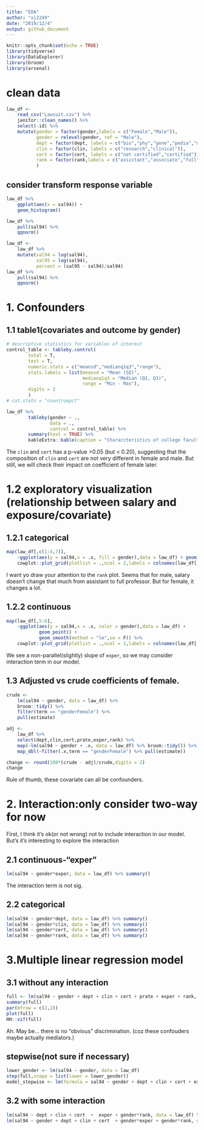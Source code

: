 ```yaml
---
title: "EDA"
author: "xj2249"
date: "2019/12/4"
output: github_document
---
```


```r
knitr::opts_chunk$set(echo = TRUE)
library(tidyverse)
library(DataExplorer)
library(broom)
library(arsenal)
```

# clean data
```r
law_df <- 
    read_csv("Lawsuit.csv") %>% 
    janitor::clean_names() %>% 
    select(-id) %>% 
    mutate(gender = factor(gender,labels = c("Female","Male")),
           gender = relevel(gender, ref = "Male"),
           dept = factor(dept, labels = c("bio","phy","gene","pedia","med","sur")),
           clin = factor(clin, labels = c("research","clinical")),
           cert = factor(cert, labels = c("not certified","certified")),
           rank = factor(rank,labels = c("assistant","associate","full")),
           )
```

## consider transform response variable
```r
law_df %>% 
    ggplot(aes(x = sal94)) +
    geom_histogram()

law_df %>% 
    pull(sal94) %>%
    qqnorm()

law_df <- 
    law_df %>% 
    mutate(sal94 = log(sal94),
           sal95 = log(sal94),
           percent = (sal95 - sal94)/sal94)
law_df %>% 
    pull(sal94) %>%
    qqnorm()
```


# 1. Confounders 
## 1.1 table1(covariates and outcome by gender)
```r
# descriptive statistics for variables of interest
control_table <- tableby.control(
        total = T,
        test = T,
        numeric.stats = c("meansd","medianq1q3","range"),
        stats.labels = list(meansd = "Mean (SD)",
                            medianq1q3 = "Median (Q1, Q3)",
                            range = "Min - Max"),
        digits = 2
        ) 
# cat.stats = "countrowpct" 

law_df %>% 
        tableby(gender ~ .,
                data = .,
                control = control_table) %>% 
        summary(text = TRUE) %>% 
        kableExtra::kable(caption = "Characcteristics of college faculty") 
```

The `clin` and `cert` has a p-value >0.05 (but < 0.20), suggesting that the composition of  `clin` and `cert` are not very different in female and male.
But still, we will check their impact on coefficient of female later.

# 1.2 exploratory visualization (relationship between salary and exposure/covariate)
## 1.2.1 categorical
```r
map(law_df[,c(1:4,7)], 
    ~ggplot(aes(y = sal94,x = .x, fill = gender),data = law_df) + geom_boxplot()) %>% 
    cowplot::plot_grid(plotlist = .,ncol = 2,labels = colnames(law_df[,c(1:4,7)]))
```

I want yo draw your attention to the `rank` plot. 
Seems that for male, salary doesn't change that much from assistant to full professor. But for female, it changes a lot.   

## 1.2.2 continuous 
```r
map(law_df[,5:6], 
    ~ggplot(aes(y = sal94,x = .x, color = gender),data = law_df) + 
            geom_point() + 
            geom_smooth(method = "lm",se = F)) %>%
    cowplot::plot_grid(plotlist = .,ncol = 1,labels = colnames(law_df[,5:6]))
```

We see a non-parallel(slightly) slope of `exper`, so we may consider interaction term in our model. 

## 1.3 Adjusted vs crude coefficients of female.
```r
crude <- 
    lm(sal94 ~ gender, data = law_df) %>% 
    broom::tidy() %>% 
    filter(term == "genderFemale") %>% 
    pull(estimate)

adj <-
    law_df %>% 
    select(dept,clin,cert,prate,exper,rank) %>% 
    map(~lm(sal94 ~ gender + .x, data = law_df) %>% broom::tidy()) %>% 
    map_dbl(~filter(.x,term == "genderFemale") %>% pull(estimate)) 

change <- round(100*(crude - adj)/crude,digits = 2)
change
```

Rule of thumb, these covariate can all be confounders. 

# 2. Interaction:only consider two-way for now
First, I think it's ok(or not wrong) not to include interaction in our model. 
But's it's interesting to explore the interaction

## 2.1 continuous-"exper"
```r
lm(sal94 ~ gender*exper, data = law_df) %>% summary()
```
The interaction term is not sig.

## 2.2 categorical
```r
lm(sal94 ~ gender*dept, data = law_df) %>% summary()
lm(sal94 ~ gender*clin, data = law_df) %>% summary()
lm(sal94 ~ gender*cert, data = law_df) %>% summary()
lm(sal94 ~ gender*rank, data = law_df) %>% summary()
```

# 3.Multiple linear regression model
## 3.1 without any interaction
```r
full <- lm(sal94 ~ gender + dept + clin + cert + prate + exper + rank, data = law_df) 
summary(full)
par(mfrow = c(2,2))
plot(full)
HH::vif(full)
```

Ah. May be... there is no "obvious" discrimination. (coz these confouders maybe actually mediators.)

## stepwise(not sure if necessary) 
```r
lower_gender <- lm(sal94 ~ gender, data = law_df) 
step(full,scope = list(lower = lower_gender))
model_stepwise <- lm(formula = sal94 ~ gender + dept + clin + cert + exper + rank, data = law_df) %>% summary()
```

## 3.2  with some interaction
```r

lm(sal94 ~ dept + clin + cert  +  exper + gender*rank, data = law_df) %>% summary()
lm(sal94 ~ gender + dept + clin + cert  + gender*exper + gender*rank, data = law_df) %>% summary()
```






